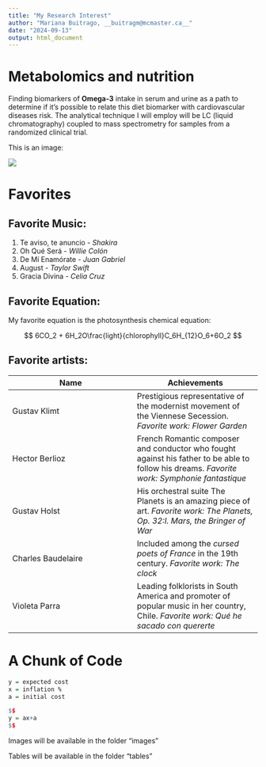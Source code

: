 ```yaml
---
title: "My Research Interest"
author: "Mariana Buitrago, __buitragm@mcmaster.ca__"
date: "2024-09-13"
output: html_document
---
```


# Metabolomics and nutrition 

Finding biomarkers of **Omega-3** intake in serum and urine as a path to determine if it's possible to relate this diet biomarker with cardiovascular diseases risk. The analytical technique I will employ will be LC (liquid chromatography) coupled to mass spectrometry for samples from a randomized clinical trial.

This is an image:

![](\images\omega3.png)



# Favorites

## Favorite Music:

1. Te aviso, te anuncio - _Shakira_ 
2. Oh Qué Será - _Willie Colón_
3. De Mí Enamórate - _Juan Gabriel_ 
4. August - _Taylor Swift_
5. Gracia Divina - _Celia Cruz_

## Favorite Equation:

My favorite equation is the photosynthesis chemical equation:


$$
6CO_2 + 6H_2O\frac{light}{chlorophyll}C_6H_{12}O_6+6O_2
$$

## Favorite artists:

**Name** | **Achievements** |
- | - |
Gustav Klimt | Prestigious representative of the modernist movement of the Viennese Secession. _Favorite work: Flower Garden_
Hector Berlioz | French Romantic composer and conductor who fought against his father to be able to follow his dreams. _Favorite work: Symphonie fantastique_
Gustav Holst | His orchestral suite The Planets is an amazing piece of art. _Favorite work: The Planets, Op. 32:I. Mars, the Bringer of War_
Charles Baudelaire | Included among the _cursed poets of France_ in the 19th century. _Favorite work: The clock_ 
Violeta Parra | Leading folklorists in South America and promoter of popular music in her country, Chile. _Favorite work: Qué he sacado con quererte_ 

# A Chunk of Code

``` r
y = expected cost
x = inflation %
a = initial cost

$$
y = ax+a
$$
```

Images will be available in the folder "images"

Tables will be available in the folder "tables"
